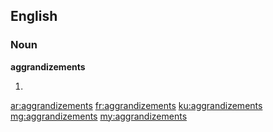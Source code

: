 ==English==

===Noun===
'''aggrandizements'''
# {{plural of|aggrandizement}}

[[ar:aggrandizements]]
[[fr:aggrandizements]]
[[ku:aggrandizements]]
[[mg:aggrandizements]]
[[my:aggrandizements]]